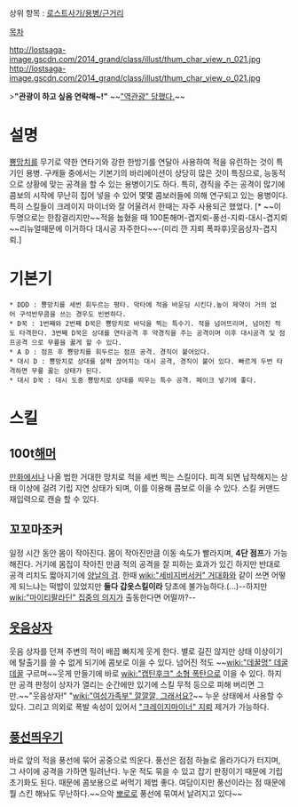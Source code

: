 상위 항목 : [[로스트사가/용병/근거리]]

[[목차]]

http://lostsaga-image.gscdn.com/2014_grand/class/illust/thum_char_view_n_021.jpg
http://lostsaga-image.gscdn.com/2014_grand/class/illust/thum_char_view_o_021.jpg

>'''"관광이 하고 싶음 연락해~!"'''
~~[["역관광" 당했다.]]~~

= 설명 =
[[뿅망치]]를 무기로 약한 연타기와 강한 한방기를 연달아 사용하여 적을 유린하는 것이 특기인 용병. 구캐들 중에서는 기본기의 바리에이션이 상당히 많은 것이 특징으로, 능동적으로 상황에 맞는 공격을 할 수 있는 용병이기도 하다. 특히, 경직을 주는 공격이 많기에 콤보의 시작에 무난히 집어 넣을 수 있어 몇몇 콤보러들에 의해 연구되고 있는 용병이다. 특히 스킬들이 크레이지 마이너와 잘 어울려서 한때는 자주 사용되곤 했었다. [* ~~이 두명으로는 한참걸리지만~~적을 눕혔을 때 100톤해머-겹지뢰-풍선-지뢰-대시-겹지뢰~~리뉴얼때문에 이거하다 대시공 자주한다~~-(미리 깐 지뢰 폭파후)웃음상자-겹지뢰.]

= 기본기 =
 * DDD : 뿅망치를 세번 휘두르는 평타. 막타에 적을 바운딩 시킨다.높이 제약이 거의 없어 구석반무콤을 쓰는 경우도 빈번하다.
 * D꾹 : 1번째와 2번째 D꾹은 뿅망치로 바닥을 찍는 특수기. 적을 넘어뜨리며, 넘어진 적도 타격한다. 3번째 D꾹은 상대를 연타공격 후 약경직을 주는 공격이며 이후 대시공격 및 점프공격 으로 무릎을 꿇게 할 수 있다.
 * A D : 점프 후 뿅망치를 휘두르는 점프 공격. 경직이 붙어있다.
 * 대시 D : 뿅망치로 상대를 살짝 끊어치는 대시 공격, 경직이 붙어 있다. 빠르게 두번 타격하면 무릎 꿇는 상태가 된다.
 * 대시 D꾹 : 대시 도중 뿅망치로 상대를 띄우는 특수 공격. 페이크 넣기에 좋다.

= 스킬 =
== 100t[[해머]] ==
[[만화]]에서나 나올 법한 거대한 망치로 적을 세번 찍는 스킬이다. 피격 되면 납작해지는 상태 이상에 걸려 기립 지연 상태가 되며, 이를 이용해 콤보로 이을 수 있다. 스킬 커맨드 재입력으로 캔슬 할 수 있다.

== 꼬꼬마조커 ==
일정 시간 동안 몸이 작아진다. 몸이 작아진만큼 이동 속도가 빨라지며, '''4단 점프'''가 가능해진다. 거기에 몸집이 작아진 만큼 적의 공격을 잘 피하는 효과가 있긴 하지만 반대로 공격 리치도 짧아지기에 [[양날의 검]]. 한때 [[wiki:"세비지버서커" 거대화]]와 같이 쓰면 어떻게 되느냐는 떡밥이 있었지만 '''둘다 갑옷스킬이라''' 당초에 불가능하다.(...)--하지만 [[wiki:"마이티팔라딘" 집중의 의지]]가 출동한다면 어떨까?--

== [[웃음]][[상자]] ==
웃음 상자를 던져 주변의 적이 배꼽 빠지게 웃게 한다. 별로 길진 않지만 상태 이상이기에 탈출기를 쓸 수 없게 되기에 콤보로 이을 수 있다. 넘어진 적도 ~~[[wiki:"데꿀멍" 데굴데꿀]] 구르며~~웃게 만들기에 바로 [[wiki:"캡틴후크" 소형 폭탄]]으로 이을 수 있다. 하지만 공격 판정이 상자가 열리는 순간에만 있기에 스킬 무적 등으로 피해 버리면 그만.~~"웃음상자!" "[[wiki:"여성가족부" 깔깔깔, 그래서요?]]~~ 누운 상태에서 사용할 수 있다. 그리고 의외로 폭발 속성이 있어서 [["크레이지마이너" 지뢰]] 제거가 가능하다.

== [[풍선]]띄우기 ==
바로 앞의 적을 풍선에 묶어 공중으로 띄운다. 풍선은 점점 하늘로 올라가다가 터지며, 그 사이에 공격을 가하면 밀려난다. 누운 적도 묶을 수 있고 잡기 판정이기 때문에 기립 초기화도 된다. 때문에 콤보용으로 써먹기 제법 좋다. 여담이지만 풍선이라는 점 때문에 뭘 스킨 해놔도 무난하다.~~으악 [[뽀로로]] 풍선에 묶여서 날려지고 있다~~
